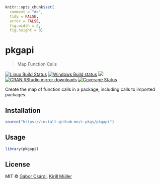 
```r
knitr::opts_chunk$set(
  comment = "#>",
  tidy = FALSE,
  error = FALSE,
  fig.width = 8,
  fig.height = 8)
```

# pkgapi

> Map Function Calls

[![Linux Build Status](https://travis-ci.org/r-pkgs/pkgapi.svg?branch=master)](https://travis-ci.org/r-pkgs/pkgapi)
[![Windows Build status](https://ci.appveyor.com/api/projects/status/github/r-pkgs/pkgapi?svg=true)](https://ci.appveyor.com/project/gaborcsardi/pkgapi)
[![](http://www.r-pkg.org/badges/version/pkgapi)](http://www.r-pkg.org/pkg/pkgapi)
[![CRAN RStudio mirror downloads](http://cranlogs.r-pkg.org/badges/pkgapi)](http://www.r-pkg.org/pkg/pkgapi)
[![Coverage Status](https://img.shields.io/codecov/c/github/r-pkgs/pkgapi/master.svg)](https://codecov.io/github/r-pkgs/pkgapi?branch=master)

Create the map of function calls in a package, including calls to imported
packages.

## Installation

```r
source("https://install-github.me/r-pkgs/pkgapi")
```

## Usage

```r
library(pkgapi)
```

## License

MIT © [Gábor Csárdi](https://github.com/gaborcsardi),
      [Kirill Müller](https://github.com/krlmlr)
